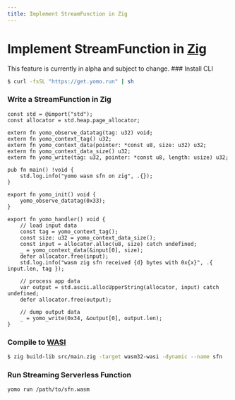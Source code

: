```yaml
---
title: Implement StreamFunction in Zig
---
```



# Implement StreamFunction in [Zig](https://ziglang.org/)

<Callout emoji="🚧" type="warning">
This feature is currently in alpha and subject to change.
</Callout>

<Steps>
### Install CLI

```bash
$ curl -fsSL "https://get.yomo.run" | sh
```

### Write a StreamFunction in Zig

```zig
const std = @import("std");
const allocator = std.heap.page_allocator;

extern fn yomo_observe_datatag(tag: u32) void;
extern fn yomo_context_tag() u32;
extern fn yomo_context_data(pointer: *const u8, size: u32) u32;
extern fn yomo_context_data_size() u32;
extern fn yomo_write(tag: u32, pointer: *const u8, length: usize) u32;

pub fn main() !void {
    std.log.info("yomo wasm sfn on zig", .{});
}

export fn yomo_init() void {
    yomo_observe_datatag(0x33);
}

export fn yomo_handler() void {
    // load input data
    const tag = yomo_context_tag();
    const size: u32 = yomo_context_data_size();
    const input = allocator.alloc(u8, size) catch undefined;
    _ = yomo_context_data(&input[0], size);
    defer allocator.free(input);
    std.log.info("wasm zig sfn received {d} bytes with 0x{x}", .{ input.len, tag });

    // process app data
    var output = std.ascii.allocUpperString(allocator, input) catch undefined;
    defer allocator.free(output);

    // dump output data
    _ = yomo_write(0x34, &output[0], output.len);
}
```

### Compile to [WASI](https://wasi.dev/)

```bash
$ zig build-lib src/main.zig -target wasm32-wasi -dynamic --name sfn
```

### Run Streaming Serverless Function

```bash
yomo run /path/to/sfn.wasm
```
</Steps>
